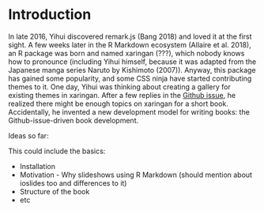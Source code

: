 # Introduction {#intro}


In late 2016, Yihui discovered remark.js (Bang 2018) and loved it at the first sight. A few weeks later in the R Markdown ecosystem (Allaire et al. 2018), an R package was born and named xaringan (???), which nobody knows how to pronounce (including Yihui himself, because it was adapted from the Japanese manga series Naruto by Kishimoto (2007)). Anyway, this package has gained some popularity, and some CSS ninja have started contributing themes to it. One day, Yihui was thinking about creating a gallery for existing themes in xaringan. After a few replies in the [Github issue](https://github.com/yihui/xaringan/issues/172#issuecomment-434065692), he realized there might be enough topics on xaringan for a short book. Accidentally, he invented a new development model for writing books: the Github-issue-driven book development.


Ideas so far:

This could include the basics:

* Installation 
* Motivation - Why slideshows using R Markdown (should mention about ioslides too and differences to it)
* Structure of the book
* etc
